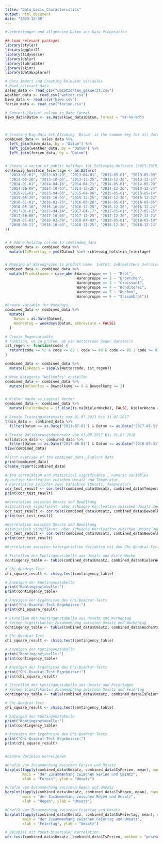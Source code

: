 ```yaml
---
title: "Data_basic_Characteristics"
output: html_document
date: "2023-12-08"
---
```


```r
#Vorbreitungen und allgemeine Daten aus Data Preperation

## Load relevant packages
library(styler)
library(ggplot2)
library(tidyverse)
library(dplyr)
library(lubridate)
library(skimr)
library(DataExplorer)

# Data Import and Creating Relevant Variables
# Read relevant data
sales_data <- read_csv("umsatzdaten_gekuerzt.csv")
weather_data <- read_csv("wetter.csv")
kiwo_data <- read.csv("kiwo.csv")
ferien_data <- read_csv("ferien.csv")

# Convert "Datum" column to Date format
kiwo_data$Datum <- as.Date(kiwo_data$Datum, format = "%Y-%m-%d")



# Creating Big Data Set.Assuming 'Datum' is the common key for all datasets
combined_data <- sales_data %>%
  left_join(kiwo_data, by = "Datum") %>%
  left_join(weather_data, by = "Datum") %>%
  left_join(ferien_data, by = "Datum")


# Create a vector of public holidays for Schleswig-Holstein (2013-2018), including Dec 24th and Dec 31st
schleswig_holstein_feiertage <- as.Date(c(
  "2013-01-01", "2013-03-29", "2013-04-01", "2013-05-01", "2013-05-09",
  "2013-05-20", "2013-10-03", "2013-12-25", "2013-12-26", "2013-12-24", "2013-12-31",
  "2014-01-01", "2014-04-18", "2014-04-21", "2014-05-01", "2014-05-29",
  "2014-06-09", "2014-10-03", "2014-12-25", "2014-12-26", "2014-12-24", "2014-12-31",
  "2015-01-01", "2015-04-03", "2015-04-06", "2015-05-01", "2015-05-14",
  "2015-05-25", "2015-10-03", "2015-12-25", "2015-12-26", "2015-12-24", "2015-12-31",
  "2016-01-01", "2016-03-25", "2016-03-28", "2016-05-01", "2016-05-05",
  "2016-05-16", "2016-10-03", "2016-12-25", "2016-12-26", "2016-12-24", "2016-12-31",
  "2017-01-01", "2017-04-14", "2017-04-17", "2017-05-01", "2017-05-25",
  "2017-06-05", "2017-10-03", "2017-12-25", "2017-12-26", "2017-12-24", "2017-12-31",
  "2018-01-01", "2018-03-30", "2018-04-02", "2018-05-01", "2018-05-10",
  "2018-05-21", "2018-10-03", "2018-12-25", "2018-12-26", "2018-12-24", "2018-12-31"
))


# # Add a holiday column to combinded_data
combined_data <- combined_data %>%
  mutate(IsFeiertag = ymd(Datum) %in% schleswig_holstein_feiertage)


# Mapping of Warengruppe to product name. 1=Brot; 2=Broetchen; 3=Croissant;4=Konditorei;5=Kuchen;6=Saisonbrot.
combined_data <- combined_data %>%
  mutate(Produktname = case_when(Warengruppe == 1 ~ "Brot",
                                 Warengruppe == 2 ~ "Broetchen",
                                 Warengruppe == 3 ~ "Croissant",
                                 Warengruppe == 4 ~ "Konditorei",
                                 Warengruppe == 5 ~ "Kuchen",
                                 Warengruppe == 6 ~ "Saisonbrot"))

#Create Variable for Weekdays
combined_data <- combined_data %>%
  mutate(
    Datum = as.Date(Datum),
    Wochentag = weekdays(Datum, abbreviate = FALSE)
  )

# Create Regenvariable
# Funktion, um zu prüfen, ob ein Wettercode Regen darstellt
ist_regen <- function(code) {
  return(code >= 50 & code <= 69 | code >= 80 & code <= 82 | code >= 91 & code <= 92 | code %in% c(95, 97))
}

combined_data <- combined_data %>%
  mutate(IsRegen = sapply(Wettercode, ist_regen))

# Neue Kategorie "Wolkenlos" erstellen
combined_data <- combined_data %>%
  mutate(Wolkenlos = Bewoelkung >= 0 & Bewoelkung <= 2)


# Kieler Woche as Logical Vector
combined_data <- combined_data %>%
  mutate(KielerWoche = if_else(is.na(KielerWoche), FALSE, KielerWoche == 1))

# Create Trainingsdatensatz vom 01.07.2013 bis 31.07.2017
train_data <- combined_data %>%
  filter(Datum >= as.Date("2013-07-01") & Datum <= as.Date("2017-07-31"))

# Create Validierungsdatensatz vom 01.08.2017 bis 31.07.2018
validation_data <- combined_data %>%
  filter(Datum >= as.Date("2017-08-01") & Datum <= as.Date("2018-07-31"))
View(combined_data)
```


```r
#First overview of the combined_data, Explore Data 
print(combined_data)
create_report(combined_data)
```
```r
#Find correlation and statistical significance , numeric variables 
#positive Korrleation zwischen Umsatz und Temperatur, 
# Korrelation zwischen zwei Variablen (Umsatz, Temperatur)
cor_test_result <- cor.test(combined_data$Umsatz, combined_data$Temperatur)
print(cor_test_result)

#Korrelation zwischen Umsatz und Bewölkung
#statistisch signifikant, aber schwache Korrleation zwischen Umsatz und Bewölkung
cor_test_result <- cor.test(combined_data$Umsatz, combined_data$Bewoelkung)
print(cor_test_result)

#Korrelation zwischen Umsatz und Bewölkung
#statistisch signifikant, aber schwache Korrleation zwischen Umsatz und Bewölkung
cor_test_result <- cor.test(combined_data$Umsatz, combined_data$Bewoelkung)
print(cor_test_result)
```


```r
#Korrelation zwischen katergoriellen Variablen mit dem Chi-Quadrat-Test

# Erstellen der Kontingenztabelle aus Umsatz und KielerWoche
contingency_table <- table(combined_data$Umsatz, combined_data$KielerWoche)

# Chi-Quadrat-Test
chi_square_result <- chisq.test(contingency_table)

# Anzeigen der Kontingenztabelle
print("Kontingenztabelle:")
print(contingency_table)

# Anzeigen der Ergebnisse des Chi-Quadrat-Tests
print("Chi-Quadrat-Test Ergebnisse:")
print(chi_square_result)

# Erstellen der Kontingenztabelle aus Umsatz und Wochentag
# keinen Signifikanten Zusammenhang zwischen Umsatz und Wochentag
contingency_table <- table(combined_data$Umsatz, combined_data$Wochentag)

# Chi-Quadrat-Test
chi_square_result <- chisq.test(contingency_table)

# Anzeigen der Kontingenztabelle
print("Kontingenztabelle:")
print(contingency_table)

# Anzeigen der Ergebnisse des Chi-Quadrat-Tests
print("Chi-Quadrat-Test Ergebnisse:")
print(chi_square_result)

# Erstellen der Kontingenztabelle aus Umsatz und Feiertagen
# keinen Signifikanten Zusammenhang zwischen Umsatz und Feiertag
contingency_table <- table(combined_data$Umsatz, combined_data$IsFeiertag)

# Chi-Quadrat-Test
chi_square_result <- chisq.test(contingency_table)

# Anzeigen der Kontingenztabelle
print("Kontingenztabelle:")
print(contingency_table)

# Anzeigen der Ergebnisse des Chi-Quadrat-Tests
print("Chi-Quadrat-Test Ergebnisse:")
print(chi_square_result)


#binäre Variblen korrelieren

#Grafik vom Zusammenhang zwischen Ferien und Umsatz
barplot(tapply(combined_data$Umsatz, combined_data$IsFerien, mean), names.arg = c("Ferien", "Kein Ferien"),
        main = "der Zusammenhang zwischen Ferien und Umsatz",
        xlab = "Ferein", ylab = "Umsatz")

#Grafik vom Zusammenhang zwischen Regen und Umsatz
barplot(tapply(combined_data$Umsatz, combined_data$IsRegen, mean), names.arg = c("Regen", "Kein Regen"),
        main = "der Zusammenhang zwischen Regen und Umsatz",
        xlab = "Regen", ylab = "Umsatz")

#Grafik vom Zusammenhang zwischen Feiertag und Umsatz
barplot(tapply(combined_data$Umsatz, combined_data$IsFeiertag, mean), names.arg = c("Feiertag", "Kein Feiertag"),
        main = "der Zusammenhang zwischen Feiertag und Umsatz",
        xlab = "Feiertag", ylab = "Umsatz")

# Beispiel mit Punkt-biserialer Korrelation
cor.test(combined_data$Umsatz, combined_data$IsFerien, method = "pearson")

```
